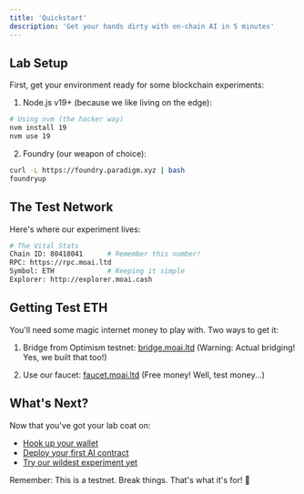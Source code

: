 ```yaml
---
title: 'Quickstart'
description: 'Get your hands dirty with on-chain AI in 5 minutes'
---
```


## Lab Setup

First, get your environment ready for some blockchain experiments:

1. Node.js v19+ (because we like living on the edge):
```bash
# Using nvm (the hacker way)
nvm install 19
nvm use 19
```

2. Foundry (our weapon of choice):
```bash
curl -L https://foundry.paradigm.xyz | bash
foundryup
```

## The Test Network

Here's where our experiment lives:

```bash
# The Vital Stats
Chain ID: 80418041      # Remember this number!
RPC: https://rpc.moai.ltd
Symbol: ETH             # Keeping it simple
Explorer: http://explorer.moai.cash
```

## Getting Test ETH

You'll need some magic internet money to play with. Two ways to get it:

1. Bridge from Optimism testnet: [bridge.moai.ltd](https://bridge.moai.ltd)
   (Warning: Actual bridging! Yes, we built that too!)

2. Use our faucet: [faucet.moai.ltd](https://faucet.moai.ltd)
   (Free money! Well, test money...)

## What's Next?

Now that you've got your lab coat on:
- [Hook up your wallet](/get-started/connect-wallet)
- [Deploy your first AI contract](/get-started/deploy-first-contract)
- [Try our wildest experiment yet](/get-started/ai-agent-template)

Remember: This is a testnet. Break things. That's what it's for! 🧪 